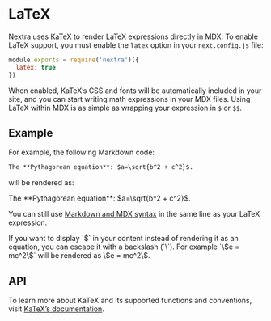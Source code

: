 # LaTeX

Nextra uses [KaTeX](https://katex.org/) to render LaTeX expressions directly in MDX.
To enable LaTeX support, you must enable the `latex` option in your `next.config.js` file:

```js filename="next.config.js"
module.exports = require('nextra')({
  latex: true
})
```

When enabled, KaTeX’s CSS and fonts will be automatically included in your site, and you can start writing math expressions in your MDX files. Using LaTeX within MDX is as simple as wrapping your expression in `$` or `$$`.

## Example

For example, the following Markdown code:

```markdown filename="page.mdx"
The **Pythagorean equation**: $a=\sqrt{b^2 + c^2}$.
```

will be rendered as:

<div className="p-4 border border-gray-200 dark:border-gray-900 rounded mt-6">
  The **Pythagorean equation**: $a=\sqrt{b^2 + c^2}$.
</div>

You can still use [Markdown and MDX syntax](markdown) in the same line as your LaTeX expression.


<Callout>
  If you want to display `$` in your content instead of rendering it as an equation, you can escape it with a backslash (`\`). For example `\$e = mc^2\$` will be rendered as \$e = mc^2\$.
</Callout>

## API

To learn more about KaTeX and its supported functions and conventions, visit [KaTeX’s documentation](https://katex.org/docs/supported.html).
